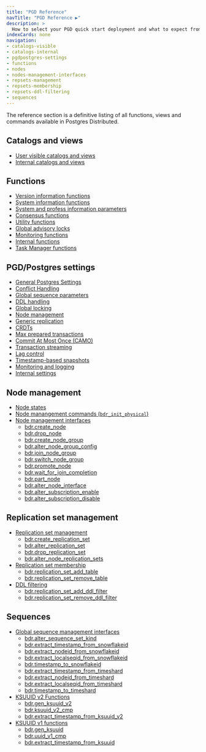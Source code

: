 ```yaml
---
title: "PGD Reference"
navTitle: "PGD Reference ▶"
description: >
  How to select your PGD quick start deployment and what to expect from the experience.
indexCards: none
navigation:
- catalogs-visible
- catalogs-internal
- pgdpostgres-settings
- functions
- nodes
- nodes-management-interfaces
- repsets-management
- repsets-membership
- repsets-ddl-filtering
- sequences
---
```


The reference section is a definitive listing of all functions, views and commands available in Postgres Distributed.

## Catalogs and views

* [User visible catalogs and views](catalogs-visible)
* [Internal catalogs and views](catalogs-internal)

## Functions
* [Version information functions](functions/#version-information-functions)
* [System information functions](functions/#system-information-functions)
* [System and profess information parameters](functions/#system-and-progress-information-parameters)
* [Consensus functions](functions/#consensus-function)
* [Utility functions](functions/#utility-functions)
* [Global advisory locks](functions/#global-advisory-locks)
* [Monitoring functions](functions/#monitoring-functions)
* [Internal functions](functions/#internal-functions)
* [Task Manager functions](functions/#task-manager-functions)

## PGD/Postgres settings
* [General Postgres Settings](pgdpostgres-settings/#postgres-settings)
* [Conflict Handling](pgdpostgres-settings/#conflict-handling)
* [Global sequence parameters](pgdpostgres-settings/#global-sequence-parameters)
* [DDL handling](pgdpostgres-settings/#ddl-handling)
* [Global locking](pgdpostgres-settings/#global-locking)
* [Node management](pgdpostgres-settings/#node-management)
* [Generic replication](pgdpostgres-settings/#generic-replication)
* [CRDTs](pgdpostgres-settings/#crdts)
* [Max prepared transactions](pgdpostgres-settings/#max-prepared-transactions)
* [Commit At Most Once (CAMO)](pgdpostgres-settings/#commit-at-most-once)
* [Transaction streaming](pgdpostgres-settings/#transaction-streaming)
* [Lag control](pgdpostgres-settings/#lag-control)
* [Timestamp-based snapshots](pgdpostgres-settings/#timestamp-based-snapshots)
* [Monitoring and logging](pgdpostgres-settings/#monitoring-and-logging)
* [Internal settings](pgdpostgres-settings/#internals)

## Node management
* [Node states](nodes/#list-of-node-states)
* [Node manangement commands (`bdr_init_physical`)](nodes/#node-management-commands)
* [Node management interfaces](nodes-management-interfaces/)
  * [bdr.create_node](nodes-management-interfaces/#bdrcreate_node)
  * [bdr.drop_node](nodes-management-interfaces/#bdrdrop_node)
  * [bdr.create_node_group](nodes-management-interfaces/#bdrcreate_node_group)
  * [bdr.alter_node_group_config](nodes-management-interfaces/#bdralter_node_group_config)
  * [bdr.join_node_group](nodes-management-interfaces/#bdrjoin_node_group)
  * [bdr.switch_node_group](nodes-management-interfaces/#bdrswitch_node_group)
  * [bdr.promote_node](nodes-management-interfaces/#bdrpromote_node)
  * [bdr.wait_for_join_completion](nodes-management-interfaces/#bdrwait_for_join_completion)
  * [bdr.part_node](nodes-management-interfaces/#bdrpart_node)
  * [bdr.alter_node_interface](nodes-management-interfaces/#bdralter_node_interface)
  * [bdr.alter_subscription_enable](nodes-management-interfaces/#bdralter_subscription_enable)
  * [bdr.alter_subscription_disable](nodes-management-interfaces/#bdralter_subscription_disable)

## Replication set management
* [Replication set management](repsets-management)
  * [bdr.create_replication_set](repsets-management#bdrcreate_replication_set)
  * [bdr.alter_replication_set](repsets-management#bdralter_replication_set)
  * [bdr.drop_replication_set](repsets-management#bdrdrop_replication_set)
  * [bdr.alter_node_replication_sets](repsets-management#bdralter_node_replication_sets)
* [Replication set membership](repsets-membership)
  * [bdr.replication_set_add_table](repsets-membership#bdrreplication_set_add_table)
  * [bdr.replication_set_remove_table](repsets-membership#bdrreplication_set_remove_table)
* [DDL filtering](repsets-ddl-filtering)
  * [bdr.replication_set_add_ddl_filter](repsets-ddl-filtering/#bdrreplication_set_add_ddl_filter)
  * [bdr.replication_set_remove_ddl_filter](repsets-ddl-filtering/#bdrreplication_set_remove_ddl_filter)

## Sequences
* [Global sequence management interfaces](sequences/)
  * [bdr.alter_sequence_set_kind](sequences/#bdralter_sequence_set_kind)
  * [bdr.extract_timestamp_from_snowflakeid](sequences/#bdrextract_timestamp_from_snowflakeid)
  * [bdr.extract_nodeid_from_snowflakeid](sequences/#bdrextract_nodeid_from_snowflakeid)
  * [bdr.extract_localseqid_from_snowflakeid](sequences/#bdrextract_localseqid_from_snowflakeid)
  * [bdr.timestamp_to_snowflakeid](sequences/#bdrtimestamp_to_snowflakeid)
  * [bdr.extract_timestamp_from_timeshard](sequences/#bdrextract_timestamp_from_timeshard)
  * [bdr.extract_nodeid_from_timeshard](sequences/#bdrextract_nodeid_from_timeshard)
  * [bdr.extract_localseqid_from_timeshard](sequences/#bdrextract_localseqid_from_timeshard)
  * [bdr.timestamp_to_timeshard](sequences/#bdrtimestamp_to_timeshard)
* [KSUUID v2 Functions](sequences/#ksuuid-v2-functions)
  * [bdr.gen_ksuuid_v2](sequences/#bdrgen_ksuuid_v2)
  * [bdr.ksuuid_v2_cmp](sequences/#bdrksuuid_v2_cmp)
  * [bdr.extract_timestamp_from_ksuuid_v2](sequences/#bdrextract_timestamp_from_ksuuid_v2)
* [KSUUID v1 functions](sequences/#ksuuid-v1-functions)
  * [bdr.gen_ksuuid](sequences/#bdrgen_ksuuid)
  * [bdr.uuid_v1_cmp](sequences/#bdruuid_v1_cmp)
  * [bdr.extract_timestamp_from_ksuuid](sequences/#bdrextract_timestamp_from_ksuuid)

